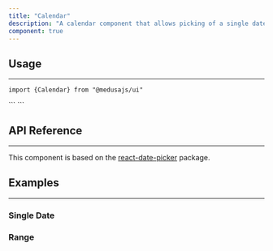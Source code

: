 ```yaml
---
title: "Calendar"
description: "A calendar component that allows picking of a single date or a range of dates."
component: true
---
```


<ComponentExample name="calendar-demo" />

## Usage

---

<Snippet>```import {Calendar} from "@medusajs/ui"```</Snippet>

<Snippet>
  ```
  <Calendar />
  ```
</Snippet>

## API Reference

---

This component is based on the [react-date-picker]("https://www.npmjs.com/package/react-date-picker") package.

<ComponentProps component="calendar" />

## Examples

---

### Single Date

<ComponentExample name="calendar-single" />

### Range

<ComponentExample name="calendar-range" />
